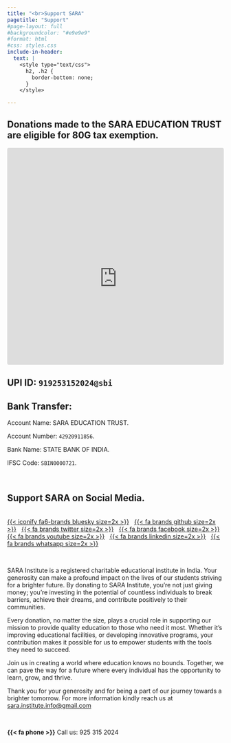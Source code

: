 ```yaml
---
title: "<br>Support SARA"
pagetitle: "Support"
#page-layout: full
#backgroundcolor: "#e9e9e9"
#format: html
#css: styles.css
include-in-header: 
  text: |
    <style type="text/css">
      h2, .h2 {
        border-bottom: none;
      }
    </style>

---
```


## [Donations made to the SARA EDUCATION TRUST are eligible for 80G tax exemption.]{.clr-blue}

::: {.flex-container}

::: {.layout-grid}

::: {.col}
<div style="position: relative; width: 100%; height: 0; padding-top: 100.0000%;
 padding-bottom: 0; box-shadow: 0 ; margin-top: 1.0em; margin-bottom: 0.0em; overflow: hidden;
 border-radius: 4px; will-change: transform;">
  <iframe loading="lazy" style="position: absolute; width: 101%; height: 120%; top: 0; left: 0; border: none; padding: 0;margin: 0;"
    src="https://www.canva.com/design/DAGh--osRPM/smIoZEP9lLniqpwMUIP2Xg/view?embed" allowfullscreen="allowfullscreen" allow="fullscreen">
  </iframe>
</div>

:::

::: {.col}
## UPI ID: `919253152024@sbi`
:::

::: {.col}
## Bank Transfer:

Account Name: SARA EDUCATION TRUST.

Account Number: `42920911856`.      

Bank Name: STATE BANK OF INDIA.        

IFSC Code: `SBIN0000721`.
:::

::: {.col}
:::

:::
:::

<br>

::: {.col}
::: {.card}

## Support SARA on Social Media.

<br>[{{< iconify fa6-brands bluesky size=2x >}}](https://bsky.app/profile/sarainstitute.bsky.social) &nbsp; [{{< fa brands github size=2x >}}](https://github.com/sara-edu) &nbsp; [{{< fa brands twitter size=2x >}}](https://twitter.com/sara_institute) &nbsp; [{{< fa brands facebook size=2x >}}](https://www.facebook.com/profile.php?id=61564043738390) &nbsp; [{{< fa brands youtube size=2x >}}](https://www.youtube.com/@SARADataScience) &nbsp; [{{< fa brands linkedin size=2x >}}](https://www.linkedin.com/company/sara-institute/) &nbsp; [{{< fa brands whatsapp size=2x >}}](https://whatsapp.com/channel/0029Va4r7rGLCoWycMwThl2J)

<br>

SARA Institute is a registered charitable educational institute in India. Your generosity can make a profound impact on the lives of our students striving for a brighter future. By donating to SARA Institute, you're not just giving money; you're investing in the potential of countless individuals to break barriers, achieve their dreams, and contribute positively to their communities.

Every donation, no matter the size, plays a crucial role in supporting our mission to provide quality education to those who need it most. Whether it's improving educational facilities, or developing innovative programs, your contribution makes it possible for us to empower students with the tools they need to succeed.

Join us in creating a world where education knows no bounds. Together, we can pave the way for a future where every individual has the opportunity to learn, grow, and thrive.

Thank you for your generosity and for being a part of our journey towards a brighter tomorrow. For more information kindly reach us at <sara.institute.info@gmail.com>

<br>

**{{< fa phone >}}**
Call us: 925 315 2024 

<br>

:::
:::

<br>
